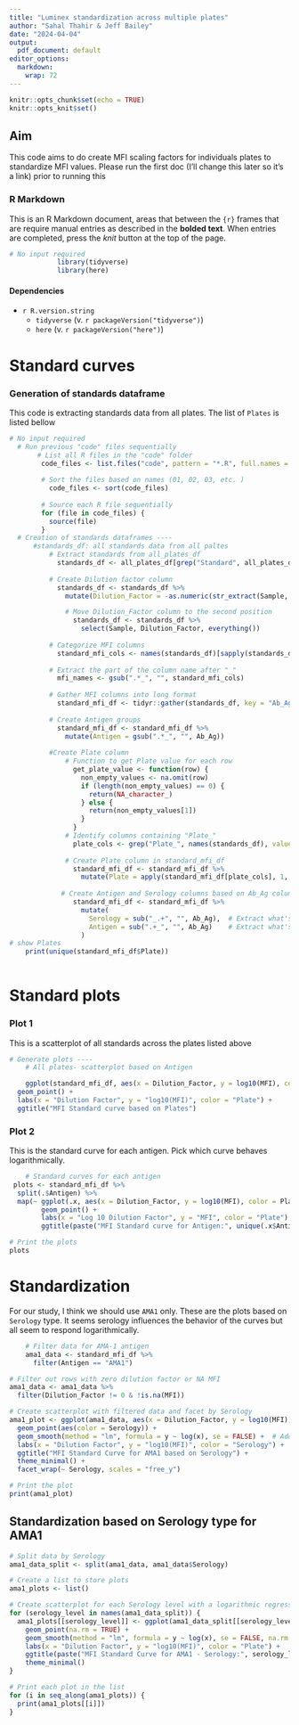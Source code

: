 ```yaml
---
title: "Luminex standardization across multiple plates"
author: "Sahal Thahir & Jeff Bailey"
date: "2024-04-04"
output:
  pdf_document: default
editor_options: 
  markdown: 
    wrap: 72
---
```


```r


knitr::opts_chunk$set(echo = TRUE)
knitr::opts_knit$set()
```

## Aim

This code aims to do create MFI scaling factors for individuals plates to standardize MFI values. Please run the first doc (I'll change this later so it's a link) prior to running this


### R Markdown

This is an R Markdown document, areas that between the `{r}` frames that
are require manual entries as described in the **bolded text**. When
entries are completed, press the *knit* button at the top of the page.

```{=html}
<!-- *Markdown is a simple formatting syntax for authoring HTML, PDF, and MS Word documents. For more details on using R Markdown see <http://rmarkdown.rstudio.com>. #When you click the **Knit** button a document will be generated that includes both content as well as the output of any embedded R code chunks within the document. You can embed an R code chunk like this with `and`* /
--->
```
```{=html}
<!--
DEVELOPER NOTES
#useful links BSA corrected-- <https://docs.google.com/spreadsheets/d/1kFEW7UqGGvfmOtYQq_AdP3V2w7LwdhDLpTHPmPaJGnM/edit#gid=1434210263>

#TODO: potential transplate normalization based on standards

-->
```
```r
# No input required
            library(tidyverse)
            library(here)
```

#### Dependencies

-   `r R.version.string`
    -   `tidyverse` (v. `r packageVersion("tidyverse")`)
    -   `here` (v. `r packageVersion("here")`)


# Standard curves
### Generation of standards dataframe 
This code is extracting standards data from all plates. The list of `Plates` is listed bellow
```r
# No input required
  # Run previous "code" files sequentially
       # List all R files in the "code" folder
        code_files <- list.files("code", pattern = "*.R", full.names = TRUE)
        
        # Sort the files based on names (01, 02, 03, etc. )
          code_files <- sort(code_files)
        
        # Source each R file sequentially
        for (file in code_files) {
          source(file)
        }
  # Creation of standards dataframes ----
      #standards_df: all standards data from all paltes
          # Extract standards from all_plates_df
            standards_df <- all_plates_df[grep("Standard", all_plates_df$Sample), ]
          
          # Create Dilution factor column
            standards_df <- standards_df %>%
              mutate(Dilution_Factor = -as.numeric(str_extract(Sample, "\\d+")))

              # Move Dilution_Factor column to the second position
                standards_df <- standards_df %>%
                  select(Sample, Dilution_Factor, everything())  
          
          # Categorize MFI columns
            standard_mfi_cols <- names(standards_df)[sapply(standards_df, is.numeric) & names(standards_df) != "Dilution_Factor"]
          
          # Extract the part of the column name after "_"
            mfi_names <- gsub(".*_", "", standard_mfi_cols)
          
          # Gather MFI columns into long format
            standard_mfi_df <- tidyr::gather(standards_df, key = "Ab_Ag", value = "MFI", all_of(standard_mfi_cols))
          
          # Create Antigen groups
            standard_mfi_df <- standard_mfi_df %>%
              mutate(Antigen = gsub(".*_", "", Ab_Ag))
            
          #Create Plate column
              # Function to get Plate value for each row
                get_plate_value <- function(row) {
                  non_empty_values <- na.omit(row)
                  if (length(non_empty_values) == 0) {
                    return(NA_character_)
                  } else {
                    return(non_empty_values[1])
                  }
                }
              # Identify columns containing "Plate_"
                plate_cols <- grep("Plate_", names(standards_df), value = TRUE)
              
              # Create Plate column in standard_mfi_df
                standard_mfi_df <- standard_mfi_df %>%
                  mutate(Plate = apply(standard_mfi_df[plate_cols], 1, get_plate_value))
  
             # Create Antigen and Serology columns based on Ab_Ag column
                standard_mfi_df <- standard_mfi_df %>%
                  mutate(
                    Serology = sub("_.+", "", Ab_Ag),  # Extract what's before the "_"
                    Antigen = sub(".+_", "", Ab_Ag)    # Extract what's after the "_"
                  )
# show Plates 
    print(unique(standard_mfi_df$Plate))
    
```

# Standard plots
### Plot 1
This is a scatterplot of all standards across the plates listed above

```r
# Generate plots ----
    # All plates- scatterplot based on Antigen

    ggplot(standard_mfi_df, aes(x = Dilution_Factor, y = log10(MFI), color = Plate)) +
  geom_point() +
  labs(x = "Dilution Factor", y = "log10(MFI)", color = "Plate") +
  ggtitle("MFI Standard curve based on Plates")

```

### Plot 2
This is the standard curve for each antigen. Pick which curve behaves logarithmically.

```r
    # Standard curves for each antigen
 plots <- standard_mfi_df %>%
  split(.$Antigen) %>%
  map(~ ggplot(.x, aes(x = Dilution_Factor, y = log10(MFI), color = Plate)) +
        geom_point() +
        labs(x = "Log 10 Dilution Factor", y = "MFI", color = "Plate") +
        ggtitle(paste("MFI Standard curve for Antigen:", unique(.x$Antigen))))

# Print the plots
plots
```

# Standardization
For our study, I think we should use `AMA1` only. These are the plots based on `Serology` type. It seems serology influences the behavior of the curves but all seem to respond logarithmically. 

```r

    # Filter data for AMA-1 antigen
    ama1_data <- standard_mfi_df %>% 
      filter(Antigen == "AMA1")

# Filter out rows with zero dilution factor or NA MFI
ama1_data <- ama1_data %>% 
  filter(Dilution_Factor != 0 & !is.na(MFI))

# Create scatterplot with filtered data and facet by Serology
ama1_plot <- ggplot(ama1_data, aes(x = Dilution_Factor, y = log10(MFI))) +
  geom_point(aes(color = Serology)) +
  geom_smooth(method = "lm", formula = y ~ log(x), se = FALSE) +  # Add logarithmic line of best fit
  labs(x = "Dilution Factor", y = "log10(MFI)", color = "Serology") +
  ggtitle("MFI Standard Curve for AMA1 based on Serology") +
  theme_minimal() +
  facet_wrap(~ Serology, scales = "free_y")

# Print the plot
print(ama1_plot)


```

## Standardization based on Serology type for AMA1

```r
# Split data by Serology
ama1_data_split <- split(ama1_data, ama1_data$Serology)

# Create a list to store plots
ama1_plots <- list()

# Create scatterplot for each Serology level with a logarithmic regression line
for (serology_level in names(ama1_data_split)) {
  ama1_plots[[serology_level]] <- ggplot(ama1_data_split[[serology_level]], aes(x = Dilution_Factor, y = log10(MFI), color = Plate)) +
    geom_point(na.rm = TRUE) +
    geom_smooth(method = "lm", formula = y ~ log(x), se = FALSE, na.rm = TRUE) + # Add logarithmic regression line
    labs(x = "Dilution Factor", y = "log10(MFI)", color = "Plate") +
    ggtitle(paste("MFI Standard Curve for AMA1 - Serology:", serology_level)) +
    theme_minimal()
}

# Print each plot in the list
for (i in seq_along(ama1_plots)) {
  print(ama1_plots[[i]])
}
```


